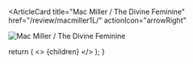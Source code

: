 <ArticleCard
  title="Mac Miller / The Divine Feminine"
  href="/review/macmiller1L/"
  actionIcon="arrowRight"
>

![Mac Miller / The Divine Feminine](../../images/cd/macmiller1L.jpg)

</ArticleCard>

  return (
    <>
      {children}
    </>
  );
}